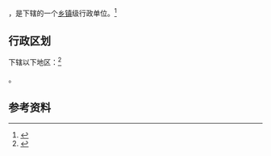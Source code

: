 {{中国乡级行政区|46/90/03/111/000}}

'''{{PAGENAMEBASE}}'''，是{{PRC admin/fullname|46/90/03/111/000|3}}下辖的一个[[乡镇|乡镇]]级行政单位。<ref>{{PRC admin/ref sgc|{{PRC admin/parent|46/90/03/111/000}}}}</ref>

== 行政区划 ==

{{PAGENAMEBASE}}下辖以下地区：<ref>{{PRC admin/ref sgc|46/90/03/111/000}}</ref>

{{PRC admin/children|46/90/03/111/000}}。

== 参考资料 ==

{{reflist}}

{{行政区划小作品}}
{{PRC admin/navcat|46/90/03/111/000}}